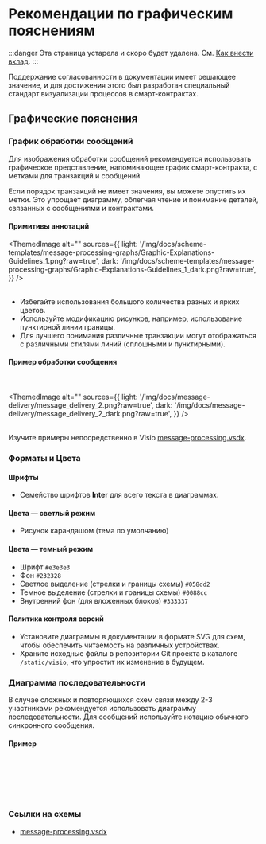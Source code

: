 

# Рекомендации по графическим пояснениям

:::danger
Эта страница устарела и скоро будет удалена.
См. [Как внести вклад](/v3/contribute/).
:::

Поддержание согласованности в документации имеет решающее значение, и для достижения этого был разработан специальный стандарт визуализации процессов в смарт-контрактах.

## Графические пояснения

### График обработки сообщений

Для изображения обработки сообщений рекомендуется использовать графическое представление, напоминающее график смарт-контракта, с метками для транзакций и сообщений.

Если порядок транзакций не имеет значения, вы можете опустить их метки. Это упрощает диаграмму, облегчая чтение и понимание деталей, связанных с сообщениями и контрактами.

#### Примитивы аннотаций

<ThemedImage
  alt=""
  sources={{
    light: '/img/docs/scheme-templates/message-processing-graphs/Graphic-Explanations-Guidelines_1.png?raw=true',
    dark: '/img/docs/scheme-templates/message-processing-graphs/Graphic-Explanations-Guidelines_1_dark.png?raw=true',
  }}
/>
<br></br>

- Избегайте использования большого количества разных и ярких цветов.
- Используйте модификацию рисунков, например, использование пунктирной линии границы.
- Для лучшего понимания различные транзакции могут отображаться с различными стилями линий (сплошными и пунктирными).

#### Пример обработки сообщения

<br></br>
<ThemedImage
  alt=""
  sources={{
    light: '/img/docs/message-delivery/message_delivery_2.png?raw=true',
    dark: '/img/docs/message-delivery/message_delivery_2_dark.png?raw=true',
  }}
/>
<br></br>

Изучите примеры непосредственно в Visio [message-processing.vsdx](/schemes-visio/message_processing.vsdx).

### Форматы и Цвета

#### Шрифты

- Семейство шрифтов **Inter** для всего текста в диаграммах.

#### Цвета — светлый режим

- Рисунок карандашом (тема по умолчанию)

#### Цвета — темный режим

- Шрифт `#e3e3e3`
- Фон `#232328`
- Светлое выделение (стрелки и границы схемы) `#058dd2`
- Темное выделение (стрелки и границы схемы) `#0088cc`
- Внутренний фон (для вложенных блоков) `#333337`

#### Политика контроля версий

- Установите диаграммы в документации в формате SVG для схем, чтобы обеспечить читаемость на различных устройствах.
- Храните исходные файлы в репозитории Git проекта в каталоге `/static/visio`, что упростит их изменение в будущем.

### Диаграмма последовательности

В случае сложных и повторяющихся схем связи между 2-3 участниками рекомендуется использовать диаграмму последовательности. Для сообщений используйте нотацию обычного синхронного сообщения.

#### Пример

<br></br>
<div class="text--center">
<ThemedImage
  alt=""
  sources={{
    light: '/img/docs/message-delivery/message_delivery_7.png?raw=true',
    dark: '/img/docs/message-delivery/message_delivery_7_dark.png?raw=true',
  }}
/>
</div>
<br></br>

### Ссылки на схемы

- [message-processing.vsdx](/schemes-visio/message_processing.vsdx)

<Feedback />
